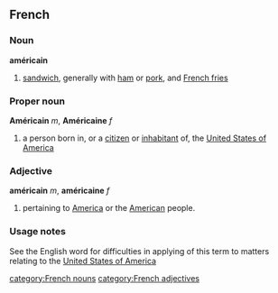 ==French==
===Noun===
'''américain'''
# [[sandwich]], generally with [[ham]] or [[pork]], and [[French fries]]
===Proper noun===
'''Américain''' ''m'', '''Américaine''' ''f''
# a person born in, or a [[citizen]] or [[inhabitant]] of, the [[United States of America]]

===Adjective===
'''américain''' ''m'', '''américaine''' ''f''
#pertaining to [[America]] or the [[American]] people.

===Usage notes===
See the English word for difficulties in applying of this term to matters relating to the [[United States of America]]

[[category:French nouns]] [[category:French adjectives]]